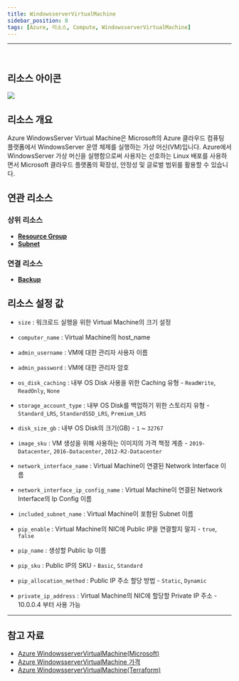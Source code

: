 ```yaml
---
title: WindowsserverVirtualMachine
sidebar_position: 8
tags: [Azure, 리소스, Compute, WindowsserverVirtualMachine]
---
```








<hr />
<br />

## 리소스 아이콘
<img src={icon} />

## 리소스 개요
Azure WindowsServer Virtual Machine은 Microsoft의 Azure 클라우드 컴퓨팅 플랫폼에서 WindowsServer 운영 체제를 실행하는 가상 머신(VM)입니다.
Azure에서 WindowsServer 가상 머신을 실행함으로써 사용자는 선호하는 Linux 배포를 사용하면서 Microsoft 클라우드 플랫폼의 확장성, 안정성 및 글로벌 범위를 활용할 수 있습니다.
 



## 연관 리소스
### 상위 리소스
- [**Resource Group**](https://docs.cstudio.app/docs/resource/azure/Base/ResourceGroup)
- [**Subnet**](https://docs.cstudio.app/docs/resource/azure/Network/Subnet)

### 연결 리소스
- [**Backup**](https://docs.cstudio.app/docs/resource/azure/RecoveryServices/Backup)


## 리소스 설정 값
- ```size``` : 워크로드 실행을 위한 Virtual Machine의 크기 설정

- ```computer_name``` : Virtual Machine의 host_name

- ```admin_username``` : VM에 대한 관리자 사용자 이름

- ```admin_password``` : VM에 대한 관리자 암호

- ```os_disk_caching``` : 내부 OS Disk 사용을 위한 Caching 유형 - ```ReadWrite```, ```ReadOnly```, ```None```

- ```storage_account_type``` : 내부 OS Disk를 백업하기 위한 스토리지 유형 -  ```Standard_LRS```, ```StandardSSD_LRS```, ```Premium_LRS```

- ```disk_size_gb``` : 내부 OS Disk의 크기(GB) -  ```1``` ~ ```32767```

- ```image_sku``` : VM 생성을 위해 사용하는 이미지의 가격 책정 계층 - ```2019-Datacenter```, ```2016-Datacenter```, ```2012-R2-Datacenter```

- ```network_interface_name``` : Virtual Machine이 연결된 Network Interface 이름

- ```network_interface_ip_config_name``` : Virtual Machine이 연결된 Network Interface의 Ip Config 이름

- ```included_subnet_name``` : Virtual Machine이 포함된 Subnet 이름

- ```pip_enable``` : Virtual Machine의 NIC에 Public IP을 연결할지 말지 - ```true```, ```false```

- ```pip_name``` : 생성할 Public Ip 이름

- ```pip_sku``` : Public IP의 SKU - ```Basic```, ```Standard```

- ```pip_allocation_method``` : Public IP 주소 할당 방법 - ```Static```, ```Dynamic```

- ```private_ip_address``` : Virtual Machine의 NIC에 할당할 Private IP 주소 - 10.0.0.4 부터 사용 가능


<hr />

## 참고 자료
- [Azure WindowsserverVirtualMachine(Microsoft)](https://learn.microsoft.com/ko-kr/azure/virtual-machines/overview)
- [Azure WindowsserverVirtualMachine 가격](https://azure.microsoft.com/en-us/pricing/details/virtual-machines/windows/)
- [Azure WindowsserverVirtualMachine(Terraform)](https://registry.terraform.io/providers/hashicorp/azurerm/latest/docs/resources/windows_virtual_machine)
